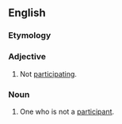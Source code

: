 ==English==

===Etymology===
{{prefix|en|non|participant}}

===Adjective===
{{en-adj|-}}

# Not [[participate|participating]].

===Noun===
{{en-noun}}

# One who is not a [[participant]].